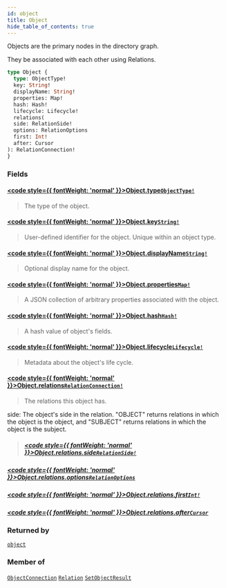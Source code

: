 ```yaml
---
id: object
title: Object
hide_table_of_contents: true
---
```








Objects are the primary nodes in the directory graph.

They be associated with each other using Relations.

```graphql
type Object {
  type: ObjectType!
  key: String!
  displayName: String!
  properties: Map!
  hash: Hash!
  lifecycle: Lifecycle!
  relations(
  side: RelationSide!
  options: RelationOptions
  first: Int!
  after: Cursor
): RelationConnection!
}
```


### Fields

#### [<code style={{ fontWeight: 'normal' }}>Object.<b>type</b></code>](#)<Bullet />[`ObjectType!`](/docs/directory-api-reference/schema/object-types/objects/object-type) <Badge class="secondary" text="non-null"/> <Badge class="secondary" text="object"/> <Badge class="secondary" text="object-types"/>
> The type of the object.
> 

#### [<code style={{ fontWeight: 'normal' }}>Object.<b>key</b></code>](#)<Bullet />[`String!`](/docs/directory-api-reference/schema/common/scalars/string) <Badge class="secondary" text="non-null"/> <Badge class="secondary" text="scalar"/> <Badge class="secondary" text="common"/>
> User-defined identifier for the object. Unique within an object type.
> 

#### [<code style={{ fontWeight: 'normal' }}>Object.<b>displayName</b></code>](#)<Bullet />[`String!`](/docs/directory-api-reference/schema/common/scalars/string) <Badge class="secondary" text="non-null"/> <Badge class="secondary" text="scalar"/> <Badge class="secondary" text="common"/>
> Optional display name for the object.
> 

#### [<code style={{ fontWeight: 'normal' }}>Object.<b>properties</b></code>](#)<Bullet />[`Map!`](/docs/directory-api-reference/schema/common/scalars/map) <Badge class="secondary" text="non-null"/> <Badge class="secondary" text="scalar"/> <Badge class="secondary" text="common"/>
> A JSON collection of arbitrary properties associated with the object.
> 

#### [<code style={{ fontWeight: 'normal' }}>Object.<b>hash</b></code>](#)<Bullet />[`Hash!`](/docs/directory-api-reference/schema/common/scalars/hash) <Badge class="secondary" text="non-null"/> <Badge class="secondary" text="scalar"/> <Badge class="secondary" text="common"/>
> A hash value of object's fields.
> 

#### [<code style={{ fontWeight: 'normal' }}>Object.<b>lifecycle</b></code>](#)<Bullet />[`Lifecycle!`](/docs/directory-api-reference/schema/common/objects/lifecycle) <Badge class="secondary" text="non-null"/> <Badge class="secondary" text="object"/> <Badge class="secondary" text="common"/>
> Metadata about the object's life cycle.
> 

#### [<code style={{ fontWeight: 'normal' }}>Object.<b>relations</b></code>](#)<Bullet />[`RelationConnection!`](/docs/directory-api-reference/schema/relations/objects/relation-connection) <Badge class="secondary" text="non-null"/> <Badge class="secondary" text="object"/> <Badge class="secondary" text="relations"/>
> The relations this object has.

side: The object's side in the relation. "OBJECT" returns relations in which the object is the object, and
"SUBJECT" returns relations in which the object is the subject.
> ##### [<code style={{ fontWeight: 'normal' }}>Object.relations.<b>side</b></code>](#)<Bullet />[`RelationSide!`](/docs/directory-api-reference/schema/objects/enums/relation-side) <Badge class="secondary" text="non-null"/> <Badge class="secondary" text="enum"/> <Badge class="secondary" text="objects"/>
> 
> 

##### [<code style={{ fontWeight: 'normal' }}>Object.relations.<b>options</b></code>](#)<Bullet />[`RelationOptions`](/docs/directory-api-reference/schema/objects/inputs/relation-options) <Badge class="secondary" text="input"/> <Badge class="secondary" text="objects"/>
> 
> 

##### [<code style={{ fontWeight: 'normal' }}>Object.relations.<b>first</b></code>](#)<Bullet />[`Int!`](/docs/directory-api-reference/schema/common/scalars/int) <Badge class="secondary" text="non-null"/> <Badge class="secondary" text="scalar"/> <Badge class="secondary" text="common"/>
> 
> 

##### [<code style={{ fontWeight: 'normal' }}>Object.relations.<b>after</b></code>](#)<Bullet />[`Cursor`](/docs/directory-api-reference/schema/common/scalars/cursor) <Badge class="secondary" text="scalar"/> <Badge class="secondary" text="common"/>
> 
> 



### Returned by

[`object`](/docs/directory-api-reference/schema/objects/queries/object)  <Badge class="secondary" text="query"/>

### Member of

[`ObjectConnection`](/docs/directory-api-reference/schema/objects/objects/object-connection)  <Badge class="secondary" text="object"/><Bullet />[`Relation`](/docs/directory-api-reference/schema/relations/objects/relation)  <Badge class="secondary" text="object"/><Bullet />[`SetObjectResult`](/docs/directory-api-reference/schema/objects/objects/set-object-result)  <Badge class="secondary" text="object"/>



